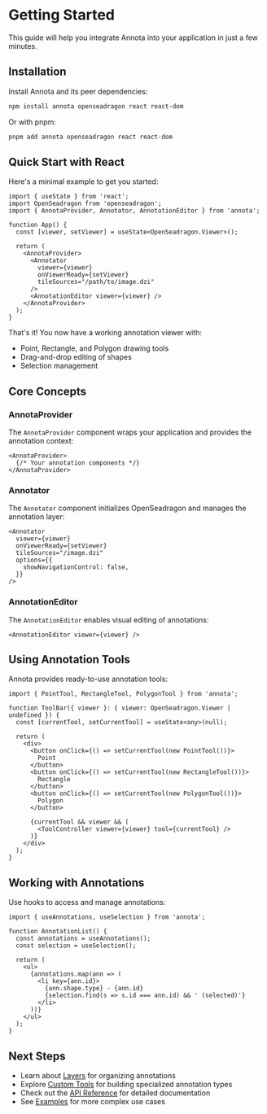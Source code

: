 # Getting Started

This guide will help you integrate Annota into your application in just a few minutes.

## Installation

Install Annota and its peer dependencies:

```bash
npm install annota openseadragon react react-dom
```

Or with pnpm:

```bash
pnpm add annota openseadragon react react-dom
```

## Quick Start with React

Here's a minimal example to get you started:

```tsx
import { useState } from 'react';
import OpenSeadragon from 'openseadragon';
import { AnnotaProvider, Annotator, AnnotationEditor } from 'annota';

function App() {
  const [viewer, setViewer] = useState<OpenSeadragon.Viewer>();

  return (
    <AnnotaProvider>
      <Annotator
        viewer={viewer}
        onViewerReady={setViewer}
        tileSources="/path/to/image.dzi"
      />
      <AnnotationEditor viewer={viewer} />
    </AnnotaProvider>
  );
}
```

That's it! You now have a working annotation viewer with:
- Point, Rectangle, and Polygon drawing tools
- Drag-and-drop editing of shapes
- Selection management

## Core Concepts

### AnnotaProvider

The `AnnotaProvider` component wraps your application and provides the annotation context:

```tsx
<AnnotaProvider>
  {/* Your annotation components */}
</AnnotaProvider>
```

### Annotator

The `Annotator` component initializes OpenSeadragon and manages the annotation layer:

```tsx
<Annotator
  viewer={viewer}
  onViewerReady={setViewer}
  tileSources="/image.dzi"
  options={{
    showNavigationControl: false,
  }}
/>
```

### AnnotationEditor

The `AnnotationEditor` enables visual editing of annotations:

```tsx
<AnnotationEditor viewer={viewer} />
```

## Using Annotation Tools

Annota provides ready-to-use annotation tools:

```tsx
import { PointTool, RectangleTool, PolygonTool } from 'annota';

function ToolBar({ viewer }: { viewer: OpenSeadragon.Viewer | undefined }) {
  const [currentTool, setCurrentTool] = useState<any>(null);

  return (
    <div>
      <button onClick={() => setCurrentTool(new PointTool())}>
        Point
      </button>
      <button onClick={() => setCurrentTool(new RectangleTool())}>
        Rectangle
      </button>
      <button onClick={() => setCurrentTool(new PolygonTool())}>
        Polygon
      </button>

      {currentTool && viewer && (
        <ToolController viewer={viewer} tool={currentTool} />
      )}
    </div>
  );
}
```

## Working with Annotations

Use hooks to access and manage annotations:

```tsx
import { useAnnotations, useSelection } from 'annota';

function AnnotationList() {
  const annotations = useAnnotations();
  const selection = useSelection();

  return (
    <ul>
      {annotations.map(ann => (
        <li key={ann.id}>
          {ann.shape.type} - {ann.id}
          {selection.find(s => s.id === ann.id) && ' (selected)'}
        </li>
      ))}
    </ul>
  );
}
```

## Next Steps

- Learn about [Layers](/docs/guides/layers) for organizing annotations
- Explore [Custom Tools](/docs/guides/custom-tools) for building specialized annotation types
- Check out the [API Reference](/api) for detailed documentation
- See [Examples](/docs/examples) for more complex use cases
